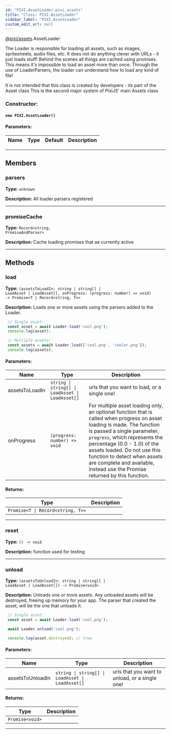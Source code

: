 ```yaml
---
id: "PIXI.AssetLoader.pixi_assets"
title: "Class: PIXI.AssetLoader"
sidebar_label: "PIXI.AssetLoader"
custom_edit_url: null
---
```



<div class="package-name">

[@pixi/assets](../modules/pixi_assets).AssetLoader

</div>


The Loader is responsible for loading all assets, such as images, spritesheets, audio files, etc. It does not do anything clever with URLs - it just loads stuff! Behind the scenes all things are cached using promises. This means it's impossible to load an asset more than once. Through the use of LoaderParsers, the loader can understand how to load any kind of file!

It is not intended that this class is created by developers - its part of the Asset class This is the second major system of PixiJS' main Assets class



        

<article>

### Constructor:
<h4><code>new PIXI.AssetLoader() </code></h4>

#### Parameters:
| Name | Type | Default | Description |
| ---- | ---- | ------- | ----------- |

</article>

---------------------------------------




## Members
<article>

### parsers 
**Type:** <code>unknown</code>

**Description:** All loader parsers registered

</article>


---------------------------------------

<article>

### promiseCache 
**Type:** <code>Record&#60;string, PromiseAndParser&#62;</code>

**Description:** Cache loading promises that ae currently active

</article>


---------------------------------------


## Methods
<article>

### load 
**Type:** <code>(assetsToLoadIn&#58; string &#124; string[] &#124; LoadAsset &#124; LoadAsset[], onProgress&#58; (progress&#58; number) =&#62; void) -&#62; Promise&#60;T &#124; Record&#60;string, T&#62;&#62;</code>

**Description:** Loads one or more assets using the parsers added to the Loader.


```js
 // Single asset:
 const asset = await Loader.load('cool.png');
 console.log(asset);

 // Multiple assets:
 const assets = await Loader.load(['cool.png', 'cooler.png']);
 console.log(assets);
```
      

#### Parameters:
| Name           | Type                                                                    | Description                                                                                                                                                                                                                                                                                                                                                         |
| -------------- | ----------------------------------------------------------------------- | ------------------------------------------------------------------------------------------------------------------------------------------------------------------------------------------------------------------------------------------------------------------------------------------------------------------------------------------------------------------- |
| assetsToLoadIn | <code>string &#124; string[] &#124; LoadAsset &#124; LoadAsset[]</code> | urls that you want to load, or a single one!                                                                                                                                                                                                                                                                                                                        |
| onProgress     | <code>(progress&#58; number) =&#62; void</code>                         | For multiple asset loading only, an optional function that is called when progress on asset loading is made. The function is passed a single parameter, `progress`, which represents the percentage (0.0 - 1.0) of the assets loaded. Do not use this function to detect when assets are complete and available, instead use the Promise returned by this function. |
#### Returns:
| Type                                                             | Description |
| ---------------------------------------------------------------- | ----------- |
| <code>Promise&#60;T &#124; Record&#60;string, T&#62;&#62;</code> |             |
</article>


---------------------------------------

<article>

### reset 
**Type:** <code>() -&#62; void</code>

**Description:** function used for testing

</article>


---------------------------------------

<article>

### unload 
**Type:** <code>(assetsToUnloadIn&#58; string &#124; string[] &#124; LoadAsset &#124; LoadAsset[]) -&#62; Promise&#60;void&#62;</code>

**Description:** Unloads one or more assets. Any unloaded assets will be destroyed, freeing up memory for your app. The parser that created the asset, will be the one that unloads it.


```js
 // Single asset:
 const asset = await Loader.load('cool.png');

 await Loader.unload('cool.png');

 console.log(asset.destroyed); // true
```
      

#### Parameters:
| Name             | Type                                                                    | Description                                    |
| ---------------- | ----------------------------------------------------------------------- | ---------------------------------------------- |
| assetsToUnloadIn | <code>string &#124; string[] &#124; LoadAsset &#124; LoadAsset[]</code> | urls that you want to unload, or a single one! |
#### Returns:
| Type                               | Description |
| ---------------------------------- | ----------- |
| <code>Promise&#60;void&#62;</code> |             |
</article>


---------------------------------------


    